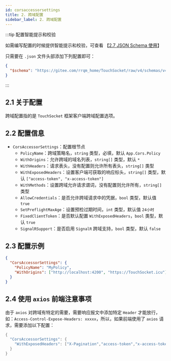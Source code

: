```yaml
---
id: corsaccessorsettings
title: 2. 跨域配置
sidebar_label: 2. 跨域配置
---
```


:::tip 配置智能提示和校验

如需编写配置的时候提供智能提示和校验，可查看 【[2.7 JSON Schema 使用](../jsonschema)】

只需要在 `.json` 文件头部添加下列配置即可：

```json showLineNumbers {2}
{
  "$schema": "https://gitee.com/rrqm_home/TouchSocket/raw/v4/schemas/v4/TouchSocket-schema.json"
}
```

:::

## 2.1 关于配置

跨域配置指的是 `TouchSocket` 框架客户端跨域配置选项。

## 2.2 配置信息

- `CorsAccessorSettings`：配置根节点
  - `PolicyName`：跨域策略名，`string` 类型，必填，默认 `App.Cors.Policy`
  - `WithOrigins`：允许跨域的域名列表，`string[]` 类型，默认 `*`
  - `WithHeaders`：请求表头，没有配置则允许所有表头，`string[]` 类型
  - `WithExposedHeaders`：设置客户端可获取的响应标头，`string[]` 类型，默认 `["access-token", "x-access-token"]`
  - `WithMethods`：设置跨域允许请求谓词，没有配置则允许所有，`string[]` 类型
  - `AllowCredentials`：是否允许跨域请求中的凭据，`bool` 类型，默认值 `true`
  - `SetPreflightMaxAge`：设置预检过期时间，`int` 类型，默认值 `24小时`
  - `FixedClientToken`：是否默认配置 `WithExposedHeaders`，`bool` 类型，默认 `true`
  - `SignalRSupport`：是否启用 `SignalR` 跨域支持，`bool` 类型，默认 `false`

## 2.3 配置示例

```json showLineNumbers
{
  "CorsAccessorSettings": {
    "PolicyName": "MyPolicy",
    "WithOrigins": ["http://localhost:4200", "https://TouchSocket.icu"]
  }
}
```

## 2.4 使用 `axios` 前端注意事项

由于 `axios` 对跨域有特定的需要，需要响应报文中添加特定 `Header` 才能放行，如：`Access-Control-Expose-Headers: xxxxx`，所以，如果前端使用了 `axios` 请求，需要添加以下配置：

```cs showLineNumbers
{
  "CorsAccessorSettings": {
    "WithExposedHeaders": ["X-Pagination","access-token","x-access-token"]
  }
}
```

